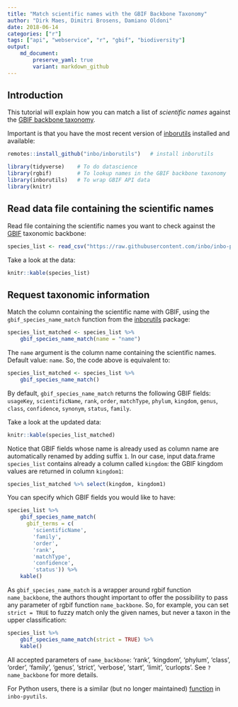 ```yaml
---
title: "Match scientific names with the GBIF Backbone Taxonomy"
author: "Dirk Maes, Dimitri Brosens, Damiano Oldoni"
date: 2018-06-14
categories: ["r"]
tags: ["api", "webservice", "r", "gbif", "biodiversity"]
output: 
    md_document:
        preserve_yaml: true
        variant: markdown_github
---
```


## Introduction

This tutorial will explain how you can match a list of _scientific names_ against the [GBIF backbone taxonomy](https://www.gbif.org/dataset/d7dddbf4-2cf0-4f39-9b2a-bb099caae36c).

Important is that you have the most recent version of [inborutils](https://inbo.github.io/inborutils/) installed and available:

```r
remotes::install_github("inbo/inborutils")   # install inborutils
```

```r
library(tidyverse)    # To do datascience
library(rgbif)        # To lookup names in the GBIF backbone taxonomy
library(inborutils)   # To wrap GBIF API data
library(knitr)
```

## Read data file containing the scientific names

Read file containing the scientific names you want to check against the [GBIF](https://www.gbif.org/species/search?q=) taxonomic backbone:

```r
species_list <- read_csv("https://raw.githubusercontent.com/inbo/inbo-pyutils/master/gbif/gbif_name_match/sample.csv", trim_ws = TRUE, col_types = cols())
```
   
Take a look at the data:

```r
knitr::kable(species_list)
```

## Request taxonomic information

Match the column containing the scientific name with GBIF, using the `gbif_species_name_match` function from the [inborutils](https://inbo.github.io/inborutils/reference/gbif_species_name_match.html) package:

```r
species_list_matched <- species_list %>% 
    gbif_species_name_match(name = "name") 
```

The `name` argument is the column name containing the scientific names. Default value: `name`. So, the code above is equivalent to:

```r
species_list_matched <- species_list %>% 
    gbif_species_name_match() 
```

By default, `gbif_species_name_match` returns the following GBIF fields: `usageKey`, `scientificName`, `rank`, `order`, `matchType`, `phylum`, `kingdom`, `genus`, `class`, `confidence`, `synonym`, `status`, `family`.

Take a look at the updated data:

```r
knitr::kable(species_list_matched)
```

Notice that GBIF fields whose name is already used as column name are automatically renamed by adding suffix  `1`. In our case, input data.frame `species_list` contains already a column called `kingdom`: the GBIF kingdom values are returned in column `kingdom1`:

```r
species_list_matched %>% select(kingdom, kingdom1)
```

You can specify which GBIF fields you would like to have:

```r
species_list %>% 
    gbif_species_name_match(
      gbif_terms = c(
        'scientificName', 
        'family',
        'order',
        'rank',
        'matchType',
        'confidence',
        'status')) %>%
    kable()
```

As `gbif_species_name_match` is a wrapper around rgbif function `name_backbone`, the authors thought important to offer the possibility to pass any parameter of rgbif function `name_backbone`. So, for example, you can set `strict = TRUE` to fuzzy match only the given names, but never a taxon in the upper classification:

```r
species_list %>% 
    gbif_species_name_match(strict = TRUE) %>%
    kable()
```

All accepted parameters of `name_backbone`: 'rank', 'kingdom', 'phylum', 'class', 'order', 'family', 'genus', 'strict', 'verbose', 'start', 'limit', 'curlopts'. See `?name_backbone` for more details.

For Python users, there is a similar (but no longer maintained) [function](https://github.com/inbo/inbo-pyutils/tree/master/gbif/gbif_name_match) in `inbo-pyutils`.
